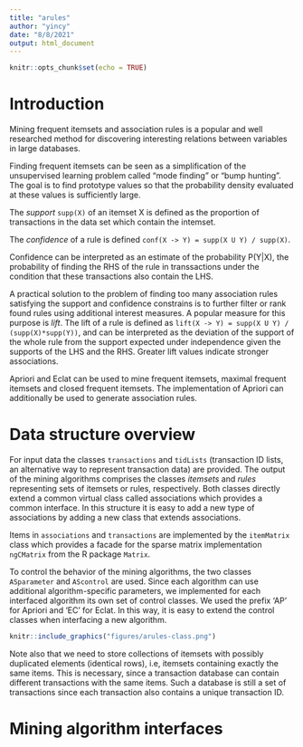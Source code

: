 ```yaml
---
title: "arules"
author: "yincy"
date: "8/8/2021"
output: html_document
---
```


```r
knitr::opts_chunk$set(echo = TRUE)
```

# Introduction
Mining frequent itemsets and association rules is a popular and well researched method for discovering interesting relations between variables in large databases. 

Finding frequent itemsets can be seen as a simplification of the unsupervised learning problem called "mode finding" or "bump hunting". The goal is to find prototype values so that the probability density evaluated at these values is sufficiently large.  

The *support* `supp(X)` of an itemset X is defined as the proportion of transactions in the data set which contain the intemset.   

The *confidence* of a rule is defined `conf(X -> Y) = supp(X U Y) / supp(X)`.  

Confidence can be interpreted as an estimate of the probability P(Y|X), the probability of finding the RHS of the rule in transsactions under the condition that these transactions also contain the LHS.  

A practical solution to the problem of finding too many association rules satisfying the support and confidence constrains is to further filter or rank found rules using additional interest measures. A popular measure for this purpose is *lift*. The lift of a rule is defined as `lift(X -> Y) = supp(X U Y) / (supp(X)*supp(Y))`, and can be interpreted as the deviation of the support of the whole rule from the support expected under independence given the supports of the LHS and the RHS. Greater lift values indicate stronger associations.  

Apriori and Eclat can be used to mine frequent itemsets, maximal frequent itemsets and closed frequent itemsets. The implementation of Apriori can additionally be used to generate association rules.  


# Data structure overview
For input data the classes `transactions` and `tidLists` (transaction ID lists, an alternative way to represent transaction data) are provided. The output of the mining algorithms comprises the classes *itemsets* and *rules* representing sets of itemsets or rules, respectively. Both classes directly extend a common virtual class called associations which provides a common interface. In this structure it is easy to add a new type of associations by adding a new class that extends associations.  

Items in `associations` and `transactions` are implemented by the `itemMatrix` class which provides a facade for the sparse matrix implementation `ngCMatrix` from the R package `Matrix`.  

To control the behavior of the mining algorithms, the two classes `ASparameter` and `AScontrol` are used. Since each algorithm can use additional algorithm-specific parameters, we implemented for each interfaced algorithm its own set of control classes. We used the prefix ‘AP’ for Apriori and ‘EC’ for Eclat. In this way, it is easy to extend the control classes when interfacing a new algorithm.

```r
knitr::include_graphics("figures/arules-class.png")
```

Note also that we need to store collections of itemsets with possibly duplicated elements (identical rows), i.e, itemsets containing exactly the same items. This is necessary, since a transaction database can contain different transactions with the same items. Such a database is still a set of transactions since each transaction also contains a unique transaction ID.  


# Mining algorithm interfaces
















